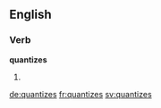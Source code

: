 ==English==

===Verb===
'''quantizes'''

# {{third-person singular of|quantize}}

[[de:quantizes]]
[[fr:quantizes]]
[[sv:quantizes]]